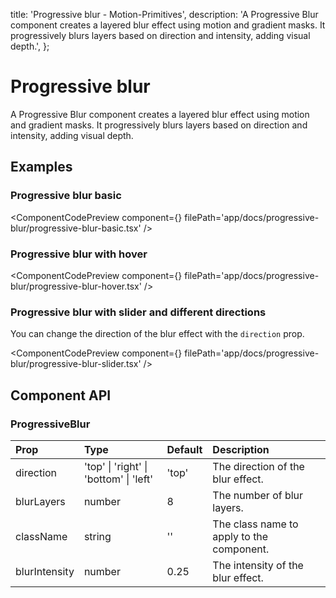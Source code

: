   title: 'Progressive blur - Motion-Primitives',
  description:
    'A Progressive Blur component creates a layered blur effect using motion and gradient masks. It progressively blurs layers based on direction and intensity, adding visual depth.',
};


# Progressive blur

A Progressive Blur component creates a layered blur effect using motion and gradient masks. It progressively blurs layers based on direction and intensity, adding visual depth.

## Examples

### Progressive blur basic

<ComponentCodePreview
  component={<ProgressiveBlurBasic />}
  filePath='app/docs/progressive-blur/progressive-blur-basic.tsx'
/>

### Progressive blur with hover

<ComponentCodePreview
  component={<ProgressiveBlurHover />}
  filePath='app/docs/progressive-blur/progressive-blur-hover.tsx'
/>

### Progressive blur with slider and different directions

You can change the direction of the blur effect with the `direction` prop.

<ComponentCodePreview
  component={<ProgressiveBlurSlider />}
  filePath='app/docs/progressive-blur/progressive-blur-slider.tsx'
/>

## Component API

### ProgressiveBlur

| Prop          | Type                                   | Default | Description                               |
| :------------ | :------------------------------------- | :------ | :---------------------------------------- |
| direction     | 'top' \| 'right' \| 'bottom' \| 'left' | 'top'   | The direction of the blur effect.         |
| blurLayers    | number                                 | 8       | The number of blur layers.                |
| className     | string                                 | ''      | The class name to apply to the component. |
| blurIntensity | number                                 | 0.25    | The intensity of the blur effect.         |
